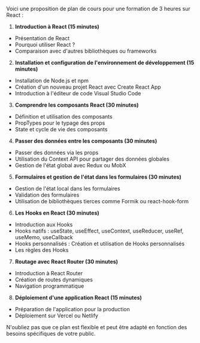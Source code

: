 Voici une proposition de plan de cours pour une formation de 3 heures sur React :

1. **Introduction à React (15 minutes)**
  - Présentation de React
  - Pourquoi utiliser React ?
  - Comparaison avec d'autres bibliothèques ou frameworks

2. **Installation et configuration de l'environnement de développement (15 minutes)**
  - Installation de Node.js et npm
  - Création d'un nouveau projet React avec Create React App
  - Introduction à l'éditeur de code Visual Studio Code

3. **Comprendre les composants React (30 minutes)**
  - Définition et utilisation des composants
  - PropTypes pour le typage des props
  - State et cycle de vie des composants

4. **Passer des données entre les composants (30 minutes)**
  - Passer des données via les props
  - Utilisation du Context API pour partager des données globales
  - Gestion de l'état global avec Redux ou MobX

5. **Formulaires et gestion de l'état dans les formulaires (30 minutes)**
  - Gestion de l'état local dans les formulaires
  - Validation des formulaires
  - Utilisation de bibliothèques tierces comme Formik ou react-hook-form

6. **Les Hooks en React (30 minutes)**
 - Introduction aux Hooks
 - Hooks natifs : useState, useEffect, useContext, useReducer, useRef, useMemo, useCallback
 - Hooks personnalisés : Création et utilisation de Hooks personnalisés
 - Les règles des Hooks

7. **Routage avec React Router (30 minutes)**
  - Introduction à React Router
  - Création de routes dynamiques
  - Navigation programmatique

8. **Déploiement d'une application React (15 minutes)**
  - Préparation de l'application pour la production
  - Déploiement sur Vercel ou Netlify


N'oubliez pas que ce plan est flexible et peut être adapté en fonction des besoins spécifiques de votre public.
